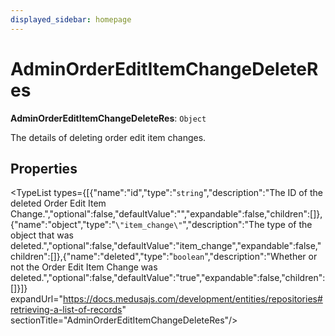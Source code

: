 ```yaml
---
displayed_sidebar: homepage
---
```



# AdminOrderEditItemChangeDeleteRes

 **AdminOrderEditItemChangeDeleteRes**: `Object`

The details of deleting order edit item changes.

## Properties

<TypeList types={[{"name":"id","type":"`string`","description":"The ID of the deleted Order Edit Item Change.","optional":false,"defaultValue":"","expandable":false,"children":[]},{"name":"object","type":"`\"item_change\"`","description":"The type of the object that was deleted.","optional":false,"defaultValue":"item_change","expandable":false,"children":[]},{"name":"deleted","type":"`boolean`","description":"Whether or not the Order Edit Item Change was deleted.","optional":false,"defaultValue":"true","expandable":false,"children":[]}]} expandUrl="https://docs.medusajs.com/development/entities/repositories#retrieving-a-list-of-records" sectionTitle="AdminOrderEditItemChangeDeleteRes"/>
